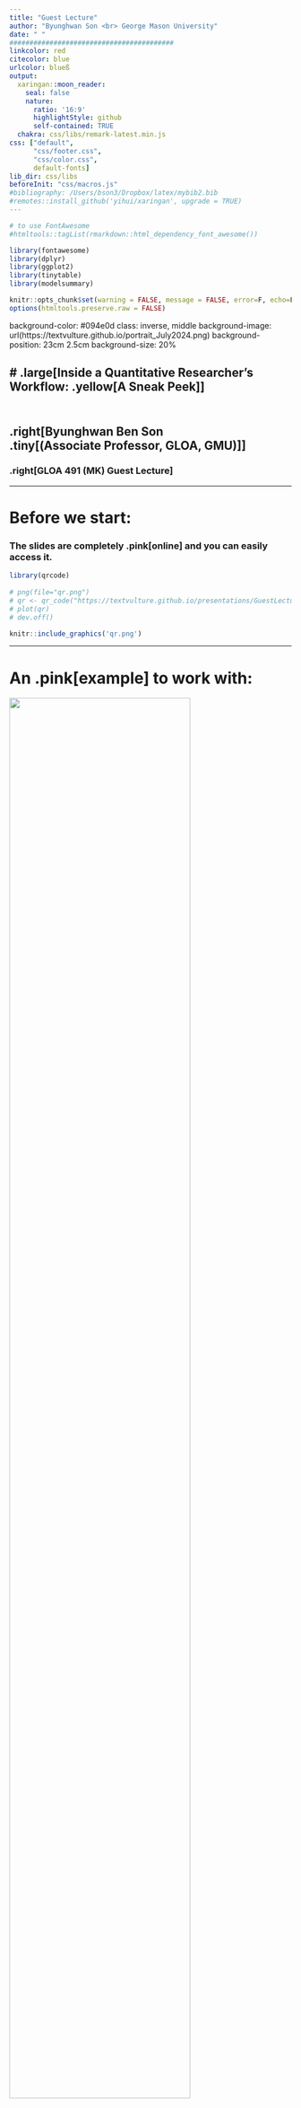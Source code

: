 ```yaml
---
title: "Guest Lecture"
author: "Byunghwan Son <br> George Mason University"
date: " "
#########################################
linkcolor: red
citecolor: blue
urlcolor: blueß
output: 
  xaringan::moon_reader:
    seal: false
    nature:
      ratio: '16:9'
      highlightStyle: github
      self-contained: TRUE
  chakra: css/libs/remark-latest.min.js
css: ["default", 
      "css/footer.css", 
      "css/color.css", 
      default-fonts]
lib_dir: css/libs
beforeInit: "css/macros.js"
#bibliography: /Users/bson3/Dropbox/latex/mybib2.bib
#remotes::install_github('yihui/xaringan', upgrade = TRUE)
---
```


```r
# to use FontAwesome
#htmltools::tagList(rmarkdown::html_dependency_font_awesome())

library(fontawesome)
library(dplyr)
library(ggplot2)
library(tinytable)
library(modelsummary)

knitr::opts_chunk$set(warning = FALSE, message = FALSE, error=F, echo=F)
options(htmltools.preserve.raw = FALSE) 

```


background-color: #094e0d
class: inverse, middle
background-image: url(https://textvulture.github.io/portrait_July2024.png)
background-position: 23cm 2.5cm
background-size: 20%

# .large[Inside a Quantitative Researcher’s <br> Workflow: .yellow[A Sneak Peek]] <br><br>
----

## .right[Byunghwan Ben Son <br> .tiny[(Associate Professor, GLOA, GMU)]]

### .right[GLOA 491 (MK) Guest Lecture]


---

# Before we start:

### The slides are completely .pink[online] and you can easily access it.

```r

library(qrcode)
 
# png(file="qr.png")
# qr <- qr_code("https://textvulture.github.io/presentations/GuestLecture_10292024.html")
# plot(qr)
# dev.off()

```

```r

knitr::include_graphics('qr.png')

```

---

# An .pink[example] to work with:

![](https://raw.githubusercontent.com/textvulture/textvulture.github.io/refs/heads/master/images/bkv_screen.png){width="80%"}

---

class: inverse
background-image: url(https://github.com/textvulture/textvulture.github.io/blob/master/images/waveBackground2.jpg?raw=true)
background-size: 120%

--

<br><br>
## But This won't be a research presentation.

  - .Large[You've already read the paper `r fa('paperclip', fill='orange')` .]

--

## Instead, we will take a look at how a paper like that is .yellow[conceived] and then .bluey[produced] (hence the title).

--

  - .Large[If you're interested in how this project was .pink[presented] in a typical research talk, here's the link to the slides: (Presented at MPSA 2021)]
  
--

```r


#png(file="qr2.png")
#qr2 <- qr_code("https://textvulture.github.io/presentations/bkv_slide.html")
#plot(qr2)
#dev.off

```

```r

knitr::include_graphics('qr2.png')

```

---

class: inverse, left, top
background-image: url(https://media1.tenor.com/m/UQsZGD3pinAAAAAd/shall-we-begin-star-trek.gif)
background-size: 110%

# Let's start with some method talks.

--

# I am sure you must've <br> talked about this <br> .red[a lot] already in this class.

--

# But we need to first talk about <br> .pink[where this research belongs.]


---



```r

knitr::include_graphics("https://raw.githubusercontent.com/textvulture/textvulture.github.io/refs/heads/master/images/methods_tree_1.png")

```


---


```r

knitr::include_graphics("https://raw.githubusercontent.com/textvulture/textvulture.github.io/refs/heads/master/images/methods_tree_3.png")

```


---


```r

knitr::include_graphics("https://raw.githubusercontent.com/textvulture/textvulture.github.io/refs/heads/master/images/methods_tree_4.png")

```


---


```r

knitr::include_graphics("https://raw.githubusercontent.com/textvulture/textvulture.github.io/refs/heads/master/images/methods_tree_5.png")

```


---


```r

knitr::include_graphics("https://raw.githubusercontent.com/textvulture/textvulture.github.io/refs/heads/master/images/methods_tree_6.png")

```


---

class: inverse, middle
background-color: black
background-image: url(https://github.com/textvulture/textvulture.github.io/blob/master/images/forestBackground2.jpg?raw=true)
background-size: 100%

# Okay, we now know what kind of .yellow[method] we are talking about.

--

# Now let's get on to the .Blue[project]: 

### `r fa("book", fill='red')` "Consequences of Democratic Backsliding on Popular Culture: Evidence from Blacklist in South Korea" *Democratization*, Forthcoming.

---


class: inverse
background-color: black
background-image: url(https://github.com/textvulture/textvulture.github.io/blob/master/images/blacklist_eg.jpeg?raw=true)
background-position: right

# `r fa("book", fill='orange')` Blacklists, literally

--

## - names of individuals and groups

## - 'anti-government' or 'lefty' `r fa("flag", fill='red')`

## - mostly using existing lists <br> (open letter signatories)

--

## - exclusion and disadvantage

## - Govt: NIS, Blue House, MHST

## - discrete operation

---


background-image: url(https://img.khan.co.kr/news/2015/11/04/l_2015110401000555600049501.jpg)
background-position: right
background-size: 40%

# How to Get on the List

.pull-left[
```r

library(kableExtra)

txt_tbl <- data.frame(
  List = c("1", "2", "3", "4"),
  Based = c("2008", "2012", "2014", "2015"),
  Pres = c("Lee", "Park", "Park", "Park"),
  Reasons = c("critical of the govert; 'left-leaning' -- only 60 movie workers (but more, unidentified)",
              "supporting the opposition presidential leader",
              "participants of the open letter regarding the Sewol Ferry sinking; supporting the opposition candidate for Seoul Mayoral election",
              "participants of the open letter criticising government handling of the Sewol Ferry sinking") 
)


kable(txt_tbl) %>%
  kable_styling(full_width = F) %>%
  kable_styling("striped", full_width = F) %>%
  row_spec(0) %>% #, align = "center" seems to create an error: don't know why
    add_footnote(c(" 'based' is the year in which the event that the list is based on occurred."), notation="symbol") #%>%
#  column_spec(4, width = "10em")
#  #kable_styling(latex_options="scale_down")

```
]

---

class: inverse, middle
background-image: url(https://img.seoul.co.kr/img/upload/2016/12/08/SSI_20161208102613_O2.jpg)
background-position: right
background-color: black
background-size: contain

# "*Why have you not .red[sanctioned] <br> these [anti-government] <br> movie producers yet?*" <br><br> 

## **Kim Ki-choon**, <br> Park Geun-hye's Chief Secretary, <br> after watching *The Attorney* <br> to **Yoo Jin-ryong**, <br> Minister of Culture, Sports and Tourism. 

---

background-image: url(https://pbs.twimg.com/media/ENzTfM7VUAEyaEI.jpg)
background-position: right
background-size: contain


# **Motivation** .pink[.small[.tiny[(why chose the particular method)]]]

--

- This is upsetting `r fa('face-angry', fill='red')`.

--

  - But .pink[what] exactly am I upset about?
  
--

  - Suppression of freedom of speech? Yes, but more.

--

  - .green[personal] to me: 
      - *sleazy people ruining cool people's lives.* `r fa('face-tired', fill='orange')`
      
--

  - Okay, but how can I demonstrate this empirically?
  
--

    - Interviews? Fieldwork?
    
--
  
- **Only** if the victims were really aware of things.

---

.full-width-tinted[
# Causal Inference Approach
]

### Again, I want to argue: *sleazy people ruining cool people's lives.* 

 - 'sleazy people' getting power: **cause**
 - 'lives ruined': **effect** 

--

### The argument has a good theoretical framework to work with: .orange[democratic backsliding]
  - will come back to this later

--

## .content-box-green[The Hypotheses .tiny[(translation of the argument into a relationship between the .red[observables])]]

### $H_1$. Being blacklisted .red[decreases] a movie worker's chances of securing a movie job.


### $H_2$. The negative career effect of Blacklist is larger for .red[non-actor] movie workers.


---


background-image: url(https://images.stockcake.com/public/f/5/6/f56d2eac-113f-44e3-9929-d5c3e24c3085_medium/rustic-direction-sign-stockcake.jpg)
background-position: right
background-size: contain


# In a .Yellow[causal inference framework], <br> I need to show  <br> *'A downward career trajectory <br> for the blacklisted, <br> compared to those who weren't.'*

---

background-image: url(https://images.stockcake.com/public/f/5/6/f56d2eac-113f-44e3-9929-d5c3e24c3085_medium/rustic-direction-sign-stockcake.jpg)
background-position: right
background-size: contain 

# In a .Yellow[causal inference framework], <br> I need to show  <br> *'A downward career trajectory <br> for .content-box-green[the blacklisted], <br> compared to those who weren't.'*


---

background-image: url(https://images.stockcake.com/public/f/5/6/f56d2eac-113f-44e3-9929-d5c3e24c3085_medium/rustic-direction-sign-stockcake.jpg)
background-position: right
background-size: contain

# In a .Yellow[causal inference framework], <br> I need to show  <br>*'A downward career trajectory <br> for .content-box-green[the blacklisted], <br> compared to those who weren't.'*

- .Large[.content-box-green[treated]]

---

background-image: url(https://images.stockcake.com/public/f/5/6/f56d2eac-113f-44e3-9929-d5c3e24c3085_medium/rustic-direction-sign-stockcake.jpg)
background-position: right
background-size: contain

# In a .Yellow[causal inference framework], <br> I need to show  <br> *'A downward career trajectory <br> for .content-box-green[the blacklisted], <br> compared to .content-box-yellow[those who weren't.]'*

- .Large[.content-box-green[treated]]

---

background-image: url(https://images.stockcake.com/public/f/5/6/f56d2eac-113f-44e3-9929-d5c3e24c3085_medium/rustic-direction-sign-stockcake.jpg)
background-position: right
background-size: contain

# In a .Yellow[causal inference framework], <br> I need to show  <br> *'A downward career trajectory <br> for .content-box-green[the blacklisted], <br> compared to .content-box-yellow[those who weren't.]'*

- .Large[.content-box-green[treated]]
- .Large[.content-box-yellow[controlled]]

---

background-image: url(https://images.stockcake.com/public/f/5/6/f56d2eac-113f-44e3-9929-d5c3e24c3085_medium/rustic-direction-sign-stockcake.jpg)
background-position: right
background-size: contain

# In a .Yellow[causal inference framework], <br> I need to show  <br> *'A .content-box-red[downward career trajectory] <br> for .content-box-green[the blacklisted], <br> compared to .content-box-yellow[those who weren't.]'*

- .Large[.content-box-green[treated]]
- .Large[.content-box-yellow[controlled]]

---

background-image: url(https://images.stockcake.com/public/f/5/6/f56d2eac-113f-44e3-9929-d5c3e24c3085_medium/rustic-direction-sign-stockcake.jpg)
background-position: right
background-size: contain

# In a .Yellow[causal inference framework], <br> I need to show  <br> *'A .content-box-red[downward career trajectory] <br> for .content-box-green[the blacklisted], <br> compared to .content-box-yellow[those who weren't.]'*

- .Large[.content-box-green[treated]]
- .Large[.content-box-yellow[controlled]]
- .Large[.content-box-red[outcome]]

---



class: center, middle

# If only there was .orange[a complete database] that contains .pink[all credit information] for each of the movies in Korea ...


---

class: center, middle
background-image: url(https://raw.githubusercontent.com/textvulture/textvulture.github.io/refs/heads/master/images/kobis.png)
background-size: 100%

# If only there was .orange[a complete database] that contains .Blue[all credit information] for each of the movies in Korea .red[!!!]

--

# **.LARGE[.pink[Ko]rea .pink[B]ox Office .pink[I]nformation .pink[S]ystem (.pink[KOBIS])]**

---

# **KOBIS**, API (application programming interface)

--

![](https://github.com/textvulture/textvulture.github.io/blob/master/images/kobis_api.png?raw=true)

---

# Getting the data using API .tiny[(there was a daily limit)]


```r
# Scraping the simple information of Korean movie workers

library(tidyverse)
library(jsonlite)

masterlist1 <- data.frame()

for (I in 1:500){
  url_jsonlist <- paste0("http://kobis.or.kr/kobisopenapi/webservice/rest/people/searchPeopleList.json?key=[API Key Here]=", I ,"")

  temp1 <- as.data.frame(fromJSON(url_jsonlist))
  masterlist1 <- plyr::rbind.fill(masterlist1, temp1)
  Sys.sleep(1)
}

... 

```

### After quite a bit of data cleaning `r fa('snowplow', fill='blue')` , a complete list of movie workers' participation in movie projects on .pink[a yearly] basis.

---

class: inverse, center, middle
background-image: url(https://github.com/textvulture/textvulture.github.io/blob/master/images/blackboardBackground.jpg?raw=true)
background-size: 110%

# We now have some good data to work on, but it is equally important to identify the .yellow[theoretical context] of our empirics. 

--

# *Where in the sea of knowledge can the findings be plugged in.*

--

# .pink[Democratic Backsliding] literature

---

# **Democratic Backslidng,** .red[the concept]

.center[
![](https://github.com/textvulture/textvulture.github.io/blob/master/images/backsliding_concept.jpg?raw=true)
]
---

## .orange[Backsliding] in S. Korea, .small[compromised .green[Freedom of Speech], in particular (V-dem)]

```r

library(vdem) 
#remotes::install_github("xmarquez/vdem")

var <- c("v2x_freexp")

country <- c("South Korea", 
            "Hungary",
            "Russia")
  
  
expression <- extract_vdem(
  include_sd = TRUE,
  label_pattern = "expression"
)

library(geomtextpath)

expression %>% 
  filter(vdem_country_name == country) %>%
  filter(year>1979) %>%
  ggplot(aes(x=year, y=v2x_freexp, 
             fill=vdem_country_name, label=vdem_country_name)) +
    theme_minimal() +
  geom_vline(xintercept = c(2008, 2017), color="gray", 
                  linetype="longdash", alpha=0.9) +
  geom_ribbon(aes(ymin = v2x_freexp_codelow,
                  ymax = v2x_freexp_codehigh),
                  alpha=0.2) +
  geom_textline(aes(label=vdem_country_name,
                    color=vdem_country_name)) +
     theme(legend.position = "none",
      axis.text=element_text(size=20),
      axis.title=element_text(size=20)) +
  labs(x="year", y="Freedom of Expression Index")

```

---

## .content-box-red[Match The Data]

###- Match the KOBIS data with Blacklist
###- The total number of movies where an worker's name appeared each year.

---

# .content-box-green[Showing some descriptive data is always important:]

### Number (L) and Portion (R) of the .red[blacklisted] movieworkers (.violet[employed])

.pull-left[
![](https://github.com/textvulture/textvulture.github.io/blob/master/images/bkv_count.jpeg?raw=true)
]

.pull-right[
![](https://github.com/textvulture/textvulture.github.io/blob/master/images/bkv_count2.jpeg?raw=true)
]

--

### .center[But it ain't give you no real answer. `r fa("file-circle-question", fill='purple')` What about .red[not] working for a movie?] 

---


## .content-box-yellow[How can I **compare** the treated .tiny[(blacklisted)] & the control .tiny[(not blacklisted)]?]

--

.large[The K-movie industry has evolved so dramatically. There are so many factors in play! `r fa("face-tired", fill='green')`]

--

.large[Solution: .red[D]ifference-.red[i]n-.red[D]ifference (.red[DiD])]

--

.pull-left[
![](https://thetarzan.wordpress.com/wp-content/uploads/2011/06/d-i-d.png)

.tiny[source: [https://thetarzan.wordpress.com/2011/06/20/differences-in-differences-estimation-in-r-and-stata/](https://thetarzan.wordpress.com/2011/06/20/differences-in-differences-estimation-in-r-and-stata/)]
]

--

.pull-right[

.center[
<div style="width:260px;max-width:100%;"><div style="height:0;padding-bottom:150.77%;position:relative;"><iframe width="260" height="392" style="position:absolute;top:0;left:0;width:100%;height:100%;" frameBorder="0" src="https://imgflip.com/embed/982w1b"></iframe>

]
]

---

# Turn the Data into a .pink[panel] structure.
--

### Filling in .red[zeros] for the years of no movie work.

```r
df <- readRDS('/Users/bson3/GitHub/bkv/data.rds')
```

```r

df %>% head(., 7)

```

--

### N=1.6M, unbalanced (1991-2022); .red[2012] = treatment year



---

# .content-box-yellow[The model and *estimand*]

.large[
$$ln(movies + 1) = \beta_0 + \color{red}{\beta_1}Blacklisted_{it} \times Treatment_{t} + \mathbf X + FE(unit, year, role) + \epsilon_{it}$$
]

--

### Recall our $H_1$ and $H_2$:


---

## **DiD** Result 

--

<iframe src="table.html" width="100%" height="550px"></iframe>

---

### .Large[**Event Study**]

--

.pull-left[.large[Benchmark]
```r
knitr::include_graphics("https://github.com/textvulture/textvulture.github.io/blob/master/images/bkv1.JPG?raw=true")
```
]

--

.pull-right[.large[.red[Non]-actors]
```r
knitr::include_graphics("https://github.com/textvulture/textvulture.github.io/blob/master/images/bkv2.JPG?raw=true")
```
]

---

# Endless Robustness Check: .pink['But can we trust you?']

<iframe src="https://textvulture.github.io/mypage/Son2024a/OnlineAppendix.pdf" width=1200 height=450> </iframe>

---

class: inverse
background-image: url(https://img2.yna.co.kr/photo/yna/YH/2017/06/14/PYH2017061410710001300_P2.jpg)
background-position: right
background-size: contain
background-color: black

# .large[**Conclusion**]

## `r fa("microphone-alt-slash", fill='yellow')` backsliding messes with culture by <br> suppressing .yellow[freedom of speech]

--

## `r fa("user-secret", fill='red')` often unknown as operating .red[discretely] 

--

## `r fa("recycle", fill="green")` authoritarian toolkits .green[recycled]

--

## `r fa("trash-alt", fill='orange')` another reason backsliding is .orange[undesirable]

--

## `r fa("fist-raised", fill='#948DF0')` democracy eventually worked .violet[this time]

---

class: middle
background-image: url(https://github.com/textvulture/textvulture.github.io/blob/master/images/background_White2.jpg?raw=true)
background-size: 120%

# Maybe .red[not] interested in quanitative methods per se, but still want to use some data in your project? 

# Here are some great sources that offer visualization. No coding skills needed. .Yellow[Drop-down menus] only.

---


class: right, top
background-image: url(https://github.com/textvulture/textvulture.github.io/blob/master/images/vdem1.JPG?raw=true)

# .content-box-blue[**Variety of Democracy**: [Click](https://v-dem.net/graphing/graphing-tools/)]


---

class: right, top
background-image: url(https://github.com/textvulture/textvulture.github.io/blob/master/images/wvs1.JPG?raw=true)
background-size: cover

# .content-box-yellow[**World Value Survey**: [Click](https://www.worldvaluessurvey.org/WVSOnline.jsp)]

---

class: right, top
background-image: url(https://github.com/textvulture/textvulture.github.io/blob/master/images/WDI1.JPG?raw=true)

# .content-box-red[**World Development Indicators**: [Click](https://data.worldbank.org/)]


---

class: right, top
background-image: url(https://github.com/textvulture/textvulture.github.io/blob/master/images/aiddata.png?raw=true)
background-size: 100%

# .content-box-army[**Chinese Development Finance** [Click](https://china.aiddata.org/)]


```r
rm(list = ls())
```



